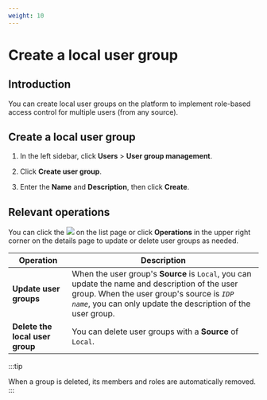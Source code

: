 ```yaml
---
weight: 10
---
```


# Create a local user group

## Introduction

You can create local user groups on the platform to implement role-based access control for multiple users (from any source).


## Create a local user group

1. In the left sidebar, click **Users** > **User group management**.

2. Click **Create user group**.

3. Enter the **Name** and **Description**, then click **Create**.

## Relevant operations

You can click the ![](/en/img/113point.png) on the list page or click **Operations** in the upper right corner on the details page to update or delete user groups as needed.

|Operation| Description                                                         |
| --------------------- | ------------------------------------------------------------ |
|**Update user groups**| When the user group's **Source** is `Local`, you can update the name and description of the user group. When the user group's source is *`IDP name`*, you can only update the description of the user group. |
|**Delete the local user group**| You can delete user groups with a **Source** of `Local`.


:::tip

When a group is deleted, its members and roles are automatically removed.
:::
